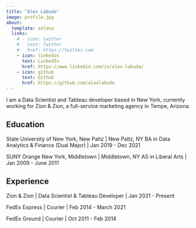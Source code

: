 ```yaml
---
title: "Alex Labuda"
image: profile.jpg
about:
  template: solana
  links:
    # - icon: twitter
    #   text: Twitter
    #   href: https://twitter.com
    - icon: linkedin
      text: LinkedIn
      href: https://www.linkedin.com/in/alex-labuda/
    - icon: github
      text: Github
      href: https://github.com/alexlabuda
---
```


I am a Data Scientist and Tableau developer based in New York, currently working for Zion & Zion, a full-service marketing agency in Tempe, Arizona.

## Education

State University of New York, New Paltz | New Paltz, NY
BA in Data Analytics & Finance (Dual Major) | Jan 2019 - Dec 2021

SUNY Orange New York, Middletown | Middletown, NY
AS in Liberal Arts | Jan 2009 - June 2011

## Experience

Zion & Zion | Data Scientist & Tableau Developer | Jan 2021 - Present

FedEx Express | Courier | Feb 2014 - March 2021

FedEx Ground | Courier | Oct 2011 - Feb 2014
